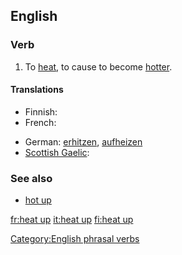 ==English==

===Verb===
{{en-verb|inf=to [[heat]] [[up]]|heats up|heating up|heated up|heated up}}

# To [[heat]], to cause to become [[hotter]].

====Translations====
{{trans-top|cause to become hotter}}
* Finnish: {{t+|fi|lämmittää}}
* French: {{t+|fr|chauffer}}
{{trans-mid}}
* German: [[erhitzen]], [[aufheizen]]
* [[Scottish Gaelic]]: {{t-|gd|teasaich|xs=Scottish Gaelic}}
{{trans-bottom}}

===See also===
* [[hot up]]

[[Category:English phrasal verbs]]

[[fr:heat up]]
[[it:heat up]]
[[fi:heat up]]